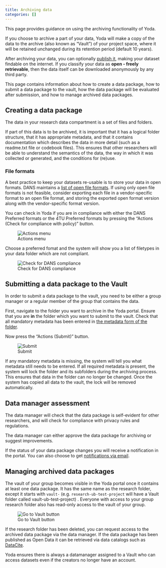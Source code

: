 ```yaml
---
title: Archiving data
categories: []
---
```


This page provides guidance on using the archiving functionality of Yoda.

If you choose to archive a part of your data, Yoda will make a copy of the data to the archive (also known as &ldquo;Vault&rdquo;) of your project space,
where it will be retained unchanged during its retention period (default 10 years).

After archiving your data, you can optionally [publish it](./yoda_workflow_vault_publish.qmd), making your dataset findable on the internet. If you classify your data as **open - freely retrievable**, then the data itself can be downloaded anonymously by any third party.

This page contains information about how to create a data package, how to submit a data package to the vault,
how the data package will be evaluated after submission, and how to manage archived data packages.

## Creating a data package

The data in your research data compartment is a set of files and folders.

If part of this data is to be archived, it is important that it has a logical folder structure, that
it has appropriate metadata, and that it contains documentation which describes the data in more detail (such as
a readme.txt file or codebook files). This ensures that other researchers will be able to understand
the semantics of the data, the way in which it was collected or generated, and the conditions for (re)use.

### File formats

A best practice to keep your datasets re-usable is to store your data in open formats. DANS maintains a
[list of open file formats](https://dans.knaw.nl/en/about/services/easy/information-about-depositing-data/before-depositing/file-formats).
If using only open file formats is not feasible, consider exporting each file in a vendor-specific format to an open file format, and storing the exported open format version along with the vendor-specific format version.

You can check in Yoda if you are in compliance with either the DANS Preferred formats or the 4TU Preferred formats by pressing the &ldquo;Actions (Check for compliance with policy)&rdquo; button. 

![Actions menu](/public/manuals/yoda/arch-compliance.png)

Choose a preferred fomat and the system will show you a list of filetypes in your data folder which are not compliant.

![Check for DANS compliance](/public/manuals/yoda/arch-compliance-dans.png)

## Submitting a data package to the Vault

In order to submit a data package to the vault, you need to be either a group manager or a regular member of the
group that contains the data.

First, navigate to the folder you want to archive in the Yoda portal. Ensure that you are **in** the folder which
you want to submit to the vault. Check that all mandatory metadata has been entered in
[the metadata form of the folder](./yoda_workflow_metadata.qmd).

Now press the &ldquo;Actions (Submit)&rdquo; button. 

![Submit](/public/manuals/yoda/arch-submit.png)

If any mandatory metadata is missing, the system will tell you what metadata still needs to be entered.
If all required metadata is present, the system will lock the folder and its subfolders during the archiving process. This ensures that data in the folder can no longer be changed. Once the system has copied all data to the vault, the lock will be removed
automatically.

## Data manager assessment

The data manager will check that the data package is self-evident for other researchers, and
will check for compliance with privacy rules and regulations. 

The data manager can either approve the data package for archiving or suggest improvements.

If the status of your data package changes you will receive a notification in the portal. You can also choose to get [notifications via email](./yoda_notifications.qmd).

## Managing archived data packages

The vault of your group becomes visible in the Yoda portal once it contains at least one data package. It has the same name as the research folder, except it starts with `vault-` (e.g. `research-ub-test-project` will have a Vault folder called vault-ub-test-project) . Everyone with access to your group research folder also has read-only access to the vault of your group.

![Go to Vault button](/public/manuals/yoda/arch-gotovault.png)

If the research folder has been deleted, you can request access to the archived data package via the data manager. If the data package has been published as Open Data it can be retrieved via data catalogs such as [DataCite](https://commons.datacite.org/).

Yoda ensures there is always a datamanager assigned to a Vault who can access datasets even if the creators no longer have an account.
